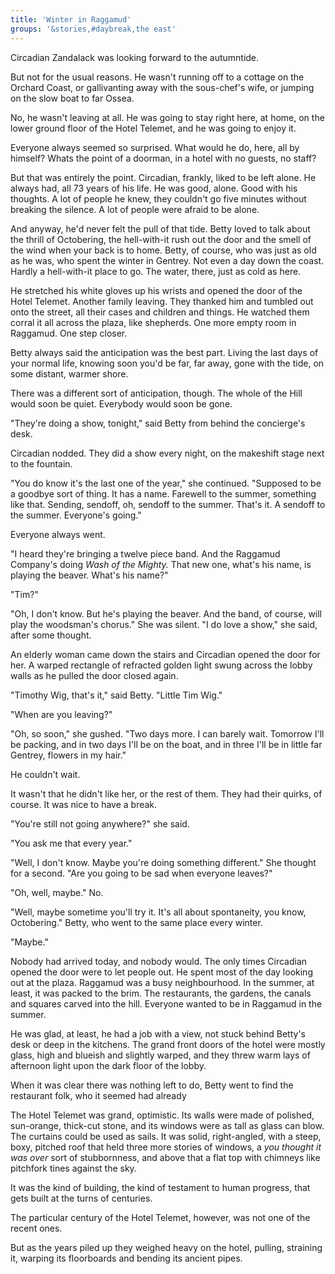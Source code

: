 ```yaml
---
title: 'Winter in Raggamud'
groups: '&stories,#daybreak,the east'
---
```


Circadian Zandalack was looking forward to the autumntide.

But not for the usual reasons. He wasn't running off to a cottage on the Orchard Coast, or gallivanting away with the sous-chef's wife, or jumping on the slow boat to far Ossea.

No, he wasn't leaving at all. He was going to stay right here, at home, on the lower ground floor of the Hotel Telemet, and he was going to enjoy it.

Everyone always seemed so surprised. What would he do, here, all by himself? Whats the point of a doorman, in a hotel with no guests, no staff?

But that was entirely the point. Circadian, frankly, liked to be left alone. He always had, all 73 years of his life. He was good, alone. Good with his thoughts. A lot of people he knew, they couldn't go five minutes without breaking the silence. A lot of people were afraid to be alone.

And anyway, he'd never felt the pull of that tide. Betty loved to talk about the thrill of Octobering, the hell-with-it rush out the door and the smell of the wind when your back is to home. Betty, of course, who was just as old as he was, who spent the winter in Gentrey. Not even a day down the coast. Hardly a hell-with-it place to go. The water, there, just as cold as here.

He stretched his white gloves up his wrists and opened the door of the Hotel Telemet. Another family leaving. They thanked him and tumbled out onto the street, all their cases and children and things. He watched them corral it all across the plaza, like shepherds. One more empty room in Raggamud. One step closer.

Betty always said the anticipation was the best part. Living the last days of your normal life, knowing soon you'd be far, far away, gone with the tide, on some distant, warmer shore.

There was a different sort of anticipation, though. The whole of the Hill would soon be quiet. Everybody would soon be gone.

"They're doing a show, tonight," said Betty from behind the concierge's desk.

Circadian nodded. They did a show every night, on the makeshift stage next to the fountain.

"You do know it's the last one of the year," she continued. "Supposed to be a goodbye sort of thing. It has a name. Farewell to the summer, something like that. Sending, sendoff, oh, sendoff to the summer. That's it. A sendoff to the summer. Everyone's going."

Everyone always went.

"I heard they're bringing a twelve piece band. And the Raggamud Company's doing _Wash of the Mighty._ That new one, what's his name, is playing the beaver. What's his name?"

"Tim?"

"Oh, I don't know. But he's playing the beaver. And the band, of course, will play the woodsman's chorus." She was silent. "I do love a show," she said, after some thought.

An elderly woman came down the stairs and Circadian opened the door for her. A warped rectangle of refracted golden light swung across the lobby walls as he pulled the door closed again.

"Timothy Wig, that's it," said Betty. "Little Tim Wig."

"When are you leaving?"

"Oh, so soon," she gushed. "Two days more. I can barely wait. Tomorrow I'll be packing, and in two days I'll be on the boat, and in three I'll be in little far Gentrey, flowers in my hair."

He couldn't wait.

It wasn't that he didn't like her, or the rest of them. They had their quirks, of course. It was nice to have a break.

"You're still not going anywhere?" she said.

"You ask me that every year."

"Well, I don't know. Maybe you're doing something different." She thought for a second. "Are you going to be sad when everyone leaves?"

"Oh, well, maybe." No.

"Well, maybe sometime you'll try it. It's all about spontaneity, you know, Octobering." Betty, who went to the same place every winter.

"Maybe."

Nobody had arrived today, and nobody would. The only times Circadian opened the door were to let people out. He spent most of the day looking out at the plaza. Raggamud was a busy neighbourhood. In the summer, at least, it was packed to the brim. The restaurants, the gardens, the canals and squares carved into the hill. Everyone wanted to be in Raggamud in the summer.

He was glad, at least, he had a job with a view, not stuck behind Betty's desk or deep in the kitchens. The grand front doors of the hotel were mostly glass, high and blueish and slightly warped, and they threw warm lays of afternoon light upon the dark floor of the lobby.

When it was clear there was nothing left to do, Betty went to find the restaurant folk, who it seemed had already 




The Hotel Telemet was grand, optimistic. Its walls were made of polished, sun-orange, thick-cut stone, and its windows were as tall as glass can blow. The curtains could be used as sails. It was solid, right-angled, with a steep, boxy, pitched roof that held three more stories of windows, a _you thought it was over_ sort of stubbornness, and above that a flat top with chimneys like pitchfork tines against the sky.

It was the kind of building, the kind of testament to human progress, that gets built at the turns of centuries. 

The particular century of the Hotel Telemet, however, was not one of the recent ones.

But as the years piled up they weighed heavy on the hotel, pulling, straining it, warping its floorboards and bending its ancient pipes.